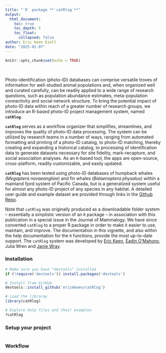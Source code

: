 ```yaml
---
title: "`R` package **`catRlog`**"
output:
  html_document:
    toc: true
    toc_depth: 5
    toc_float: 
      collapsed: false
author: Eric Keen Ezell
date: "2025-01-07"
---
```


```r
knitr::opts_chunk$set(echo = TRUE)
```

&nbsp;  

Photo-identification (photo-ID) databases can comprise versatile troves of information for well-studied animal populations and, when organized well and curated carefully, can be readily applied to a wide range of research questions, such as population abundance estimates, meta-population connectivity and social network structure. To bring the potential impact of photo-ID data within reach of a greater number of research groups, we introduce an R-based photo-ID project management system, named **`catRlog`**.  


**`catRlog`** serves as a workflow organizer that simplifies, streamlines, and improves the quality of photo-ID data processing. The system can be utilized by research teams in a number of ways, ranging from automated formatting and printing of a photo-ID catalog, to photo-ID matching, thereby creating and expanding a historical catalog, to processing of identification data to generate datasets necessary for site fidelity, mark–recapture, and social association analyses. As an `R`-based tool, the apps are open-source, cross-platform, readily customizable, and easily updated.  


**`catRlog`** has been tested using photo-ID databases of humpback whales (*Megaptera novaeangliae*) and fin whales (*Balaenoptera physalus*) within a mainland fjord system of Pacific Canada, but is a generalized system useful for almost any photo-ID project of any species in any habitat. A detailed user guide and example dataset are provided through links in the [Github Repo](https://github.com/ericmkeen/catRlog).  

Note that `catRlog` was originally produced as a downloadable folder system -- essentially a simplistic version of an `R` package -- in association with this publication in a special issue in the Journal of Mammalogy. We have since converted `catRlog` to a proper R package in order to make it easier to use, maintain, and improve. The documentation in this vignette, and also within the help documentation for the `R` functions, provide the most up-to-date support. The `catRlog` system was developed by [Eric Keen](https://new.sewanee.edu/our-faculty-staff/eric-ezell/), [Éadin O'Mahony](https://eadinomahony.wordpress.com/), Julia Wren and [Janie Wray](https://bcwhales.org/our-team/). 


### Installation

```r
# Make sure you have "devtools" installed
if (!require('devtools')) install.packages('devtools')

# Install from GitHub
devtools::install_github('ericmkeen/catRlog')

# Load the libraray
library(catRlog)

# Explore help files and their examples
?catRlog
```


### Setup your project

```r

```


### Workflow

```r

```


```r

```


```r

```

